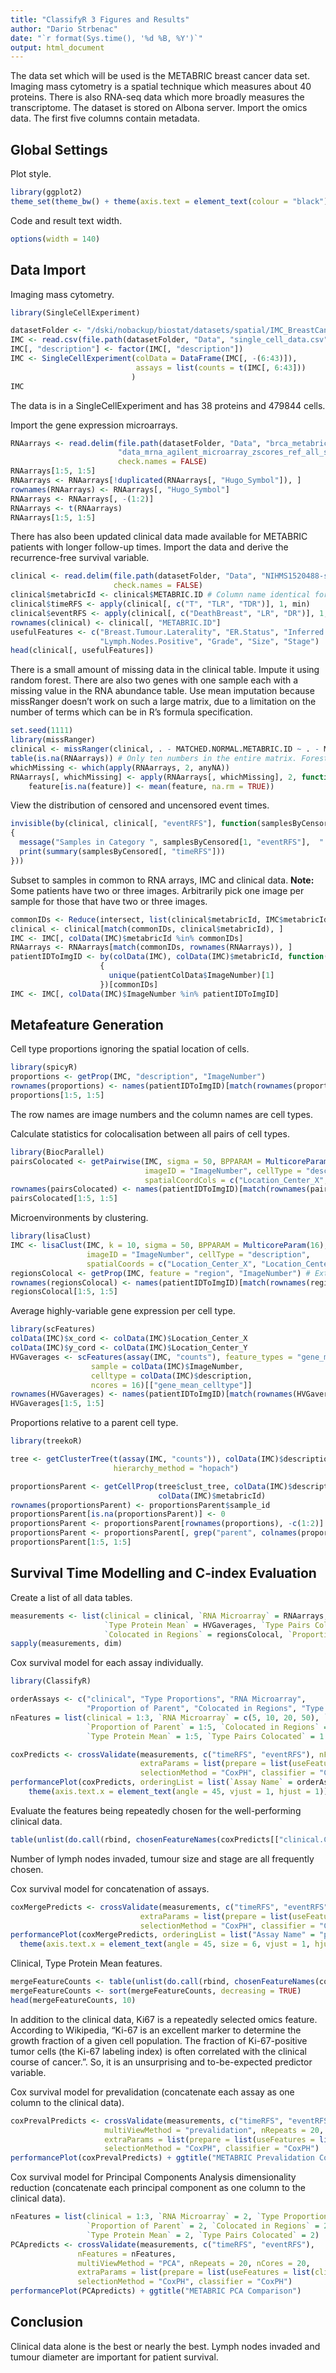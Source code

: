 ```yaml
---
title: "ClassifyR 3 Figures and Results"
author: "Dario Strbenac"
date: "`r format(Sys.time(), '%d %B, %Y')`"
output: html_document
---
```


The data set which will be used is the METABRIC breast cancer data set. Imaging mass cytometry is a spatial technique which measures about 40 proteins. There is also RNA-seq data which more broadly measures the transcriptome. The dataset is stored on Albona server. Import the omics data. The first five columns contain metadata.

## Global Settings

Plot style.

```r
library(ggplot2)
theme_set(theme_bw() + theme(axis.text = element_text(colour = "black"), plot.title = element_text(hjust = 0.5)))
```

Code and result text width.

```r
options(width = 140)
```

## Data Import

Imaging mass cytometry.

```r
library(SingleCellExperiment)
```

```r
datasetFolder <- "/dski/nobackup/biostat/datasets/spatial/IMC_BreastCancer_metabric_Ali2020"
IMC <- read.csv(file.path(datasetFolder, "Data", "single_cell_data.csv"))
IMC[, "description"] <- factor(IMC[, "description"]) 
IMC <- SingleCellExperiment(colData = DataFrame(IMC[, -(6:43)]),
                            assays = list(counts = t(IMC[, 6:43]))
                           )
IMC
```

The data is in a SingleCellExperiment and has 38 proteins and 479844 cells.

Import the gene expression microarrays.

```r
RNAarrays <- read.delim(file.path(datasetFolder, "Data", "brca_metabric",
                        "data_mrna_agilent_microarray_zscores_ref_all_samples.txt"),
                        check.names = FALSE)
RNAarrays[1:5, 1:5]
RNAarrays <- RNAarrays[!duplicated(RNAarrays[, "Hugo_Symbol"]), ]
rownames(RNAarrays) <- RNAarrays[, "Hugo_Symbol"]
RNAarrays <- RNAarrays[, -(1:2)]
RNAarrays <- t(RNAarrays)
RNAarrays[1:5, 1:5]
```

There has also been updated clinical data made available for METABRIC patients with longer follow-up times. Import the data and derive the recurrence-free survival variable.

```r
clinical <- read.delim(file.path(datasetFolder, "Data", "NIHMS1520488-supplement-Supp_Table_5.txt"),
                       check.names = FALSE)
clinical$metabricId <- clinical$METABRIC.ID # Column name identical for joining to omics data.
clinical$timeRFS <- apply(clinical[, c("T", "TLR", "TDR")], 1, min)
clinical$eventRFS <- apply(clinical[, c("DeathBreast", "LR", "DR")], 1, max)
rownames(clinical) <- clinical[, "METABRIC.ID"]
usefulFeatures <- c("Breast.Tumour.Laterality", "ER.Status", "Inferred.Menopausal.State",
                    "Lymph.Nodes.Positive", "Grade", "Size", "Stage")
head(clinical[, usefulFeatures])
```

There is a small amount of missing data in the clinical table. Impute it using random forest. There are also two genes with one sample each with a missing value in the RNA abundance table. Use mean imputation because missRanger doesn't work on such a large matrix, due to a limitation on the number of terms which can be in R's formula specification.

```r
set.seed(1111)
library(missRanger)
clinical <- missRanger(clinical, . - MATCHED.NORMAL.METABRIC.ID ~ . - METABRIC.ID - MATCHED.NORMAL.METABRIC.ID - Cohort - Date.Of.Diagnosis - Complete.Rec.History - metabricId)
table(is.na(RNAarrays)) # Only ten numbers in the entire matrix. Forest fails.
whichMissing <- which(apply(RNAarrays, 2, anyNA))
RNAarrays[, whichMissing] <- apply(RNAarrays[, whichMissing], 2, function(feature) 
    feature[is.na(feature)] <- mean(feature, na.rm = TRUE))
```

View the distribution of censored and uncensored event times.

```r
invisible(by(clinical, clinical[, "eventRFS"], function(samplesByCensored)
{
  message("Samples in Category ", samplesByCensored[1, "eventRFS"],  " : ", nrow(samplesByCensored))
  print(summary(samplesByCensored[, "timeRFS"]))
}))
```

Subset to samples in common to RNA arrays, IMC and clinical data. **Note:** Some patients have two or three images. Arbitrarily pick one image per sample for those that have two or three images.

```r
commonIDs <- Reduce(intersect, list(clinical$metabricId, IMC$metabricId, rownames(RNAarrays)))
clinical <- clinical[match(commonIDs, clinical$metabricId), ]
IMC <- IMC[, colData(IMC)$metabricId %in% commonIDs]
RNAarrays <- RNAarrays[match(commonIDs, rownames(RNAarrays)), ]
patientIDToImgID <- by(colData(IMC), colData(IMC)$metabricId, function(patientColData)
                    {
                      unique(patientColData$ImageNumber)[1]
                    })[commonIDs]
IMC <- IMC[, colData(IMC)$ImageNumber %in% patientIDToImgID]
```

## Metafeature Generation

Cell type proportions ignoring the spatial location of cells.

```r
library(spicyR)
proportions <- getProp(IMC, "description", "ImageNumber")
rownames(proportions) <- names(patientIDToImgID)[match(rownames(proportions), patientIDToImgID)]
proportions[1:5, 1:5]
```

The row names are image numbers and the column names are cell types.

Calculate statistics for colocalisation between all pairs of cell types.

```r
library(BiocParallel)
pairsColocated <- getPairwise(IMC, sigma = 50, BPPARAM = MulticoreParam(16),
                              imageID = "ImageNumber", cellType = "description",
                              spatialCoordCols = c("Location_Center_X", "Location_Center_Y"))
rownames(pairsColocated) <- names(patientIDToImgID)[match(rownames(pairsColocated), patientIDToImgID)]
pairsColocated[1:5, 1:5]
```

Microenvironments by clustering.

```r
library(lisaClust)
IMC <- lisaClust(IMC, k = 10, sigma = 50, BPPARAM = MulticoreParam(16),
                 imageID = "ImageNumber", cellType = "description",
                 spatialCoords = c("Location_Center_X", "Location_Center_Y"))
regionsColocal <- getProp(IMC, feature = "region", "ImageNumber") # Extract newly-added information.
rownames(regionsColocal) <- names(patientIDToImgID)[match(rownames(regionsColocal), patientIDToImgID)]
regionsColocal[1:5, 1:5]
```

Average highly-variable gene expression per cell type.

```r
library(scFeatures)
colData(IMC)$x_cord <- colData(IMC)$Location_Center_X
colData(IMC)$y_cord <- colData(IMC)$Location_Center_Y
HVGaverages <- scFeatures(assay(IMC, "counts"), feature_types = "gene_mean_celltype", type = "spatial_p",
                  sample = colData(IMC)$ImageNumber,
                  celltype = colData(IMC)$description,
                  ncores = 16)[["gene_mean_celltype"]]
rownames(HVGaverages) <- names(patientIDToImgID)[match(rownames(HVGaverages), patientIDToImgID)]
HVGaverages[1:5, 1:5]
```

Proportions relative to a parent cell type.

```r
library(treekoR)

tree <- getClusterTree(t(assay(IMC, "counts")), colData(IMC)$description,
                       hierarchy_method = "hopach")

proportionsParent <- getCellProp(tree$clust_tree, colData(IMC)$description, colData(IMC)$metabricId,
                                 colData(IMC)$metabricId)
rownames(proportionsParent) <- proportionsParent$sample_id
proportionsParent[is.na(proportionsParent)] <- 0
proportionsParent <- proportionsParent[rownames(proportions), -c(1:2)]
proportionsParent <- proportionsParent[, grep("parent", colnames(proportionsParent))]
proportionsParent[1:5, 1:5]
```

## Survival Time Modelling and C-index Evaluation

Create a list of all data tables.

```r
measurements <- list(clinical = clinical, `RNA Microarray` = RNAarrays, `Type Proportions` = proportions,
                     `Type Protein Mean` = HVGaverages, `Type Pairs Colocated` = pairsColocated,
                     `Colocated in Regions` = regionsColocal, `Proportion of Parent` = proportionsParent)
sapply(measurements, dim)
```

Cox survival model for each assay individually.

```r
library(ClassifyR)
```

```r
orderAssays <- c("clinical", "Type Proportions", "RNA Microarray",
                 "Proportion of Parent", "Colocated in Regions", "Type Protein Mean", "Type Pairs Colocated")
nFeatures = list(clinical = 1:3, `RNA Microarray` = c(5, 10, 20, 50), `Type Proportions` = 1:5,
                 `Proportion of Parent` = 1:5, `Colocated in Regions` = 1:5,
                 `Type Protein Mean` = 1:5, `Type Pairs Colocated` = 1:5)

coxPredicts <- crossValidate(measurements, c("timeRFS", "eventRFS"), nFeatures = nFeatures,
                             extraParams = list(prepare = list(useFeatures = list(clinical = usefulFeatures))),
                             selectionMethod = "CoxPH", classifier = "CoxPH", nRepeats = 20, nCores = 20)
performancePlot(coxPredicts, orderingList = list(`Assay Name` = orderAssays)) +
    theme(axis.text.x = element_text(angle = 45, vjust = 1, hjust = 1)) + ggtitle("Concordance of Individual Assays")
```

Evaluate the features being repeatedly chosen for the well-performing clinical data.

```r
table(unlist(do.call(rbind, chosenFeatureNames(coxPredicts[["clinical.CoxPH.CoxPH"]]))[, "feature"]))
```

Number of lymph nodes invaded, tumour size and stage are all frequently chosen.

Cox survival model for concatenation of assays.

```r
coxMergePredicts <- crossValidate(measurements, c("timeRFS", "eventRFS"), nFeatures = nFeatures, multiViewMethod = "merge",
                             extraParams = list(prepare = list(useFeatures = list(clinical = usefulFeatures))),
                             selectionMethod = "CoxPH", classifier = "CoxPH", nRepeats = 20, nCores = 20)
performancePlot(coxMergePredicts, orderingList = list("Assay Name" = "performanceDescending")) +
  theme(axis.text.x = element_text(angle = 45, size = 6, vjust = 1, hjust = 1)) + ggtitle("METABRIC All Merges Comparison")
```

Clinical, Type Protein Mean features.

```r
mergeFeatureCounts <- table(unlist(do.call(rbind, chosenFeatureNames(coxMergePredicts[[10]]))[, "feature"]))
mergeFeatureCounts <- sort(mergeFeatureCounts, decreasing = TRUE)
head(mergeFeatureCounts, 10)
```

In addition to the clinical data, Ki67 is a repeatedly selected omics feature. According to Wikipedia, "Ki-67 is an excellent marker to determine the growth fraction of a given cell population. The fraction of Ki-67-positive tumor cells (the Ki-67 labeling index) is often correlated with the clinical course of cancer.". So, it is an unsurprising and to-be-expected predictor variable.

Cox survival model for prevalidation (concatenate each assay as one column to the clinical data).

```r
coxPrevalPredicts <- crossValidate(measurements, c("timeRFS", "eventRFS"), nFeatures = nFeatures,
                     multiViewMethod = "prevalidation", nRepeats = 20, nCores = 20,
                     extraParams = list(prepare = list(useFeatures = list(clinical = usefulFeatures))),
                     selectionMethod = "CoxPH", classifier = "CoxPH")
performancePlot(coxPrevalPredicts) + ggtitle("METABRIC Prevalidation Comparison")
```

Cox survival model for Principal Components Analysis dimensionality reduction (concatenate each principal component as one column to the clinical data).

```r
nFeatures = list(clinical = 1:3, `RNA Microarray` = 2, `Type Proportions` = 2,
                 `Proportion of Parent` = 2, `Colocated in Regions` = 2,
                 `Type Protein Mean` = 2, `Type Pairs Colocated` = 2)
PCApredicts <- crossValidate(measurements, c("timeRFS", "eventRFS"),
               nFeatures = nFeatures,
               multiViewMethod = "PCA", nRepeats = 20, nCores = 20,
               extraParams = list(prepare = list(useFeatures = list(clinical = usefulFeatures))),
               selectionMethod = "CoxPH", classifier = "CoxPH")
performancePlot(PCApredicts) + ggtitle("METABRIC PCA Comparison")
```

## Conclusion

Clinical data alone is the best or nearly the best. Lymph nodes invaded and tumour diameter are important for patient survival.